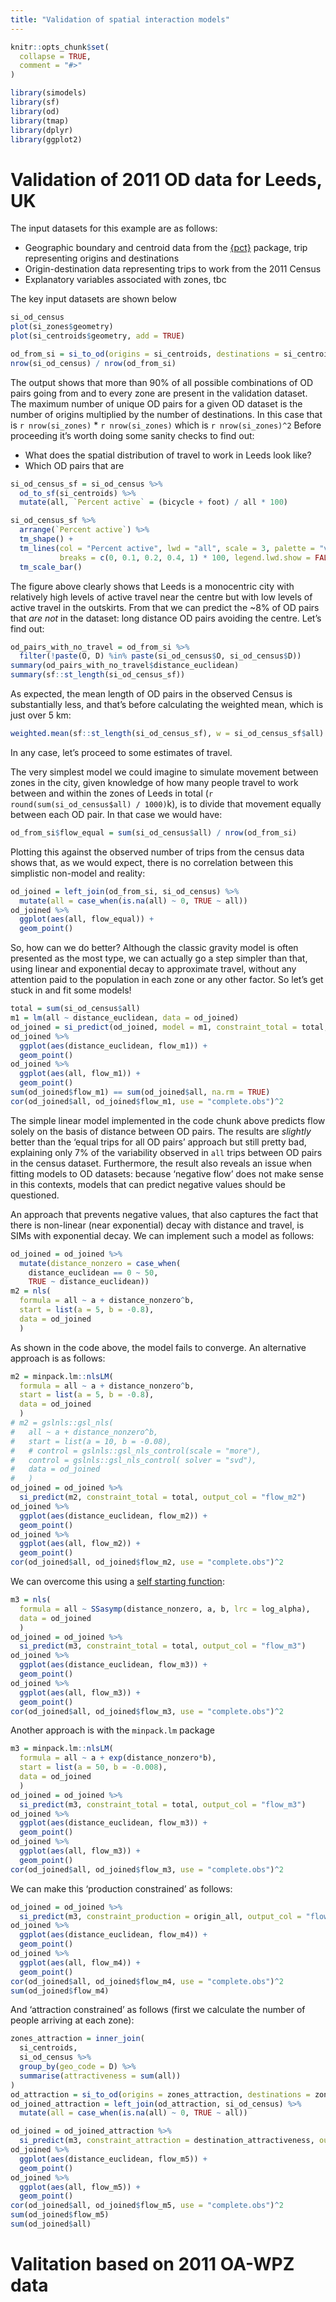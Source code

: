 ```yaml
---
title: "Validation of spatial interaction models"
---
```


```r
knitr::opts_chunk$set(
  collapse = TRUE,
  comment = "#>"
)
```

```r
library(simodels)
library(sf)
library(od)
library(tmap)
library(dplyr)
library(ggplot2)
```

# Validation of 2011 OD data for Leeds, UK

The input datasets for this example are as follows:

- Geographic boundary and centroid data from the [{pct}](https://itsleeds.github.io/pct/) package, trip representing origins and destinations
- Origin-destination data representing trips to work from the 2011 Census
- Explanatory variables associated with zones, tbc

The key input datasets are shown below

```r
si_od_census
plot(si_zones$geometry)
plot(si_centroids$geometry, add = TRUE)
```

```r
od_from_si = si_to_od(origins = si_centroids, destinations = si_centroids)
nrow(si_od_census) / nrow(od_from_si)
```

The output shows that more than 90% of all possible combinations of OD pairs going from and to every zone are present in the validation dataset.
The maximum number of unique OD pairs for a given OD dataset is the number of origins multiplied by the number of destinations.
In this case that is `r nrow(si_zones)` * `r nrow(si_zones)` which is `r nrow(si_zones)^2` 
Before proceeding it's worth doing some sanity checks to find out:

- What does the spatial distribution of travel to work in Leeds look like?
- Which OD pairs that are 

```r
si_od_census_sf = si_od_census %>% 
  od_to_sf(si_centroids) %>%
  mutate(all, `Percent active` = (bicycle + foot) / all * 100)

si_od_census_sf %>%
  arrange(`Percent active`) %>% 
  tm_shape() +
  tm_lines(col = "Percent active", lwd = "all", scale = 3, palette = "viridis",
           breaks = c(0, 0.1, 0.2, 0.4, 1) * 100, legend.lwd.show = FALSE) +
  tm_scale_bar()
```

The figure above clearly shows that Leeds is a monocentric city with relatively high levels of active travel near the centre but with low levels of active travel in the outskirts.
From that we can predict the ~8% of OD pairs that *are not* in the dataset: long distance OD pairs avoiding the centre.
Let's find out:

```r
od_pairs_with_no_travel = od_from_si %>% 
  filter(!paste(O, D) %in% paste(si_od_census$O, si_od_census$D))
summary(od_pairs_with_no_travel$distance_euclidean)
summary(sf::st_length(si_od_census_sf))
```

As expected, the mean length of OD pairs in the observed Census is substantially less, and that's before calculating the weighted mean, which is just over 5 km:

```r
weighted.mean(sf::st_length(si_od_census_sf), w = si_od_census_sf$all)
```

In any case, let's proceed to some estimates of travel.

The very simplest model we could imagine to simulate movement between zones in the city, given knowledge of how many people travel to work between and within the zones of Leeds in total (`r round(sum(si_od_census$all) / 1000)`k), is to divide that movement equally between each OD pair.
In that case we would have:

```r
od_from_si$flow_equal = sum(si_od_census$all) / nrow(od_from_si)
```

Plotting this against the observed number of trips from the census data shows that, as we would expect, there is no correlation between this simplistic non-model and reality:

```r
od_joined = left_join(od_from_si, si_od_census) %>% 
  mutate(all = case_when(is.na(all) ~ 0, TRUE ~ all))
od_joined %>% 
  ggplot(aes(all, flow_equal)) +
  geom_point()
```

So, how can we do better?
Although the classic gravity model is often presented as the most type, we can actually go a step simpler than that, using linear and exponential decay to approximate travel, without any attention paid to the population in each zone or any other factor.
So let's get stuck in and fit some models!

```r
total = sum(si_od_census$all)
m1 = lm(all ~ distance_euclidean, data = od_joined)
od_joined = si_predict(od_joined, model = m1, constraint_total = total, output_col = "flow_m1")
od_joined %>% 
  ggplot(aes(distance_euclidean, flow_m1)) +
  geom_point()
od_joined %>% 
  ggplot(aes(all, flow_m1)) +
  geom_point()
sum(od_joined$flow_m1) == sum(od_joined$all, na.rm = TRUE)
cor(od_joined$all, od_joined$flow_m1, use = "complete.obs")^2
```

The simple linear model implemented in the code chunk above predicts flow solely on the basis of distance between OD pairs.
The results are *slightly* better than the 'equal trips for all OD pairs' approach but still pretty bad, explaining only 7% of the variability observed in `all` trips between OD pairs in the census dataset.
Furthermore, the result also reveals an issue when fitting models to OD datasets: because 'negative flow' does not make sense in this contexts, models that can predict negative values should be questioned.

An approach that prevents negative values, that also captures the fact that there is non-linear (near exponential) decay with distance and travel, is SIMs with exponential decay.
We can implement such a model as follows:

```r
od_joined = od_joined %>% 
  mutate(distance_nonzero = case_when(
    distance_euclidean == 0 ~ 50,
    TRUE ~ distance_euclidean))
m2 = nls(
  formula = all ~ a + distance_nonzero^b,
  start = list(a = 5, b = -0.8),
  data = od_joined
  )
```

As shown in the code above, the model fails to converge.
An alternative approach is as follows:


```r
m2 = minpack.lm::nlsLM(
  formula = all ~ a + distance_nonzero^b,
  start = list(a = 5, b = -0.8),
  data = od_joined
  )
# m2 = gslnls::gsl_nls(
#   all ~ a + distance_nonzero^b,
#   start = list(a = 10, b = -0.08),
#   # control = gslnls::gsl_nls_control(scale = "more"),
#   control = gslnls::gsl_nls_control( solver = "svd"),
#   data = od_joined
#   )
od_joined = od_joined %>% 
  si_predict(m2, constraint_total = total, output_col = "flow_m2")
od_joined %>% 
  ggplot(aes(distance_euclidean, flow_m2)) +
  geom_point()
od_joined %>% 
  ggplot(aes(all, flow_m2)) +
  geom_point()
cor(od_joined$all, od_joined$flow_m2, use = "complete.obs")^2
```


We can overcome this using a [self starting function](https://douglas-watson.github.io/post/2018-09_exponential_curve_fitting/): 

```r
m3 = nls(
  formula = all ~ SSasymp(distance_nonzero, a, b, lrc = log_alpha),
  data = od_joined
  )
od_joined = od_joined %>% 
  si_predict(m3, constraint_total = total, output_col = "flow_m3")
od_joined %>% 
  ggplot(aes(distance_euclidean, flow_m3)) +
  geom_point()
od_joined %>% 
  ggplot(aes(all, flow_m3)) +
  geom_point()
cor(od_joined$all, od_joined$flow_m3, use = "complete.obs")^2
```

Another approach is with the `minpack.lm` package

```r
m3 = minpack.lm::nlsLM(
  formula = all ~ a + exp(distance_nonzero*b),
  start = list(a = 50, b = -0.008),
  data = od_joined
  )
od_joined = od_joined %>% 
  si_predict(m3, constraint_total = total, output_col = "flow_m3")
od_joined %>% 
  ggplot(aes(distance_euclidean, flow_m3)) +
  geom_point()
od_joined %>% 
  ggplot(aes(all, flow_m3)) +
  geom_point()
cor(od_joined$all, od_joined$flow_m3, use = "complete.obs")^2
```

We can make this 'production constrained' as follows:

```r
od_joined = od_joined %>% 
  si_predict(m3, constraint_production = origin_all, output_col = "flow_m4")
od_joined %>% 
  ggplot(aes(distance_euclidean, flow_m4)) +
  geom_point()
od_joined %>% 
  ggplot(aes(all, flow_m4)) +
  geom_point()
cor(od_joined$all, od_joined$flow_m4, use = "complete.obs")^2
sum(od_joined$flow_m4)
```

And 'attraction constrained' as follows (first we calculate the number of people arriving at each zone):

```r
zones_attraction = inner_join(
  si_centroids,
  si_od_census %>% 
  group_by(geo_code = D) %>% 
  summarise(attractiveness = sum(all))
)
od_attraction = si_to_od(origins = zones_attraction, destinations = zones_attraction)
od_joined_attraction = left_join(od_attraction, si_od_census) %>% 
  mutate(all = case_when(is.na(all) ~ 0, TRUE ~ all))

od_joined = od_joined_attraction %>% 
  si_predict(m3, constraint_attraction = destination_attractiveness, output_col = "flow_m5")
od_joined %>% 
  ggplot(aes(distance_euclidean, flow_m5)) +
  geom_point()
od_joined %>% 
  ggplot(aes(all, flow_m5)) +
  geom_point()
cor(od_joined$all, od_joined$flow_m5, use = "complete.obs")^2
sum(od_joined$flow_m5)
sum(od_joined$all)
```



# Valitation based on 2011 OA-WPZ data
